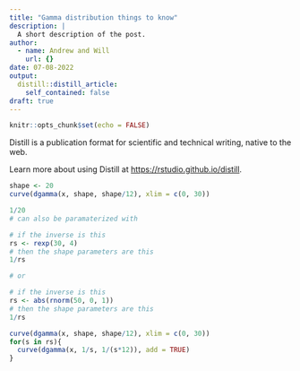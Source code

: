 ```yaml
---
title: "Gamma distribution things to know"
description: |
  A short description of the post.
author:
  - name: Andrew and Will
    url: {}
date: 07-08-2022
output:
  distill::distill_article:
    self_contained: false
draft: true
---
```



```r
knitr::opts_chunk$set(echo = FALSE)
```

Distill is a publication format for scientific and technical writing, native to the web.

Learn more about using Distill at <https://rstudio.github.io/distill>.

```r
shape <- 20
curve(dgamma(x, shape, shape/12), xlim = c(0, 30))

1/20
# can also be paramaterized with 

# if the inverse is this
rs <- rexp(30, 4)
# then the shape parameters are this
1/rs

# or 

# if the inverse is this
rs <- abs(rnorm(50, 0, 1))
# then the shape parameters are this
1/rs

curve(dgamma(x, shape, shape/12), xlim = c(0, 30))
for(s in rs){
  curve(dgamma(x, 1/s, 1/(s*12)), add = TRUE)
}

```

